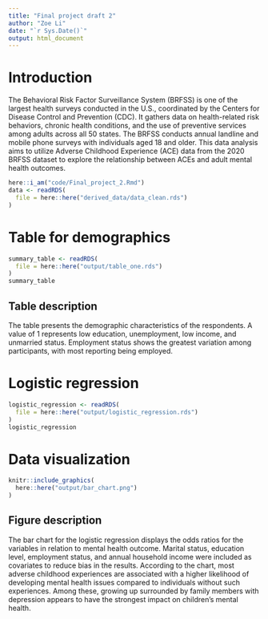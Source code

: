 ```yaml
---
title: "Final project draft 2"
author: "Zoe Li"
date: "`r Sys.Date()`"
output: html_document
---
```

# Introduction
The Behavioral Risk Factor Surveillance System (BRFSS) is one of the largest health surveys conducted in the U.S., coordinated by the Centers for Disease Control and Prevention (CDC). It gathers data on health-related risk behaviors, chronic health conditions, and the use of preventive services among adults across all 50 states. The BRFSS conducts annual landline and mobile phone surveys with individuals aged 18 and older. This data analysis aims to utilize Adverse Childhood Experience (ACE) data from the 2020 BRFSS dataset to explore the relationship between ACEs and adult mental health outcomes.

```r

here::i_am("code/Final_project_2.Rmd")
data <- readRDS(
  file = here::here("derived_data/data_clean.rds")
)

```

# Table for demographics

```r
summary_table <- readRDS(
  file = here::here("output/table_one.rds")
)
summary_table

```

## Table description

The table presents the demographic characteristics of the respondents. A value of 1 represents low education, unemployment, low income, and unmarried status. Employment status shows the greatest variation among participants, with most reporting being employed.

# Logistic regression

```r
logistic_regression <- readRDS(
  file = here::here("output/logistic_regression.rds")
)
logistic_regression
```

# Data visualization

```r
knitr::include_graphics(
  here::here("output/bar_chart.png")
)
```


## Figure description
The bar chart for the logistic regression displays the odds ratios for the variables in relation to mental health outcome. Marital status, education level, employment status, and annual household income were included as covariates to reduce bias in the results. According to the chart, most adverse childhood experiences are associated with a higher likelihood of developing mental health issues compared to individuals without such experiences. Among these, growing up surrounded by family members with depression appears to have the strongest impact on children's mental health.


